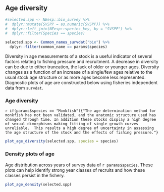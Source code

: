 ## Age diversity

```r
#selected.spp <- NEesp::bio_survey %>%
#  dplyr::mutate(SVSPP = as.numeric(SVSPP)) %>%
#  dplyr::left_join(NEesp::species_key, by = "SVSPP") %>%
#  dplyr::filter(Species == species)

selected.spp <- Common_names_survdat("bio") %>%
  dplyr::filter(common_name == params$species)
```

Diversity in age measurements of a stock is a useful indicator of several factors relating to fishing pressure and recruitment. A decrease in diversity can be due to either truncation, the lack of older or younger ages. Diversity changes as a function of an increase of a single/few ages relative to the usual stock age structure or as more ages become less represented. Diagnostic plots of age are constructed below using fisheries independent data from `survdat`.


### Age diversity 

`r if(params$species == "Monkfish"){"The age determination method for monkfish has not been validated, and the anatomic structure used has changed through time. In addition these stocks display a high degree of sexual dimorphisms making fitting of single growth curves unreliable.  This results a high degree of uncertainty in assessing the age structure of the stock and the effects of fishing pressure."}`


```r
plot_age_diversity(selected.spp, species = species)
```


### Density plots of age 

Age distribution across years of survey data of `r params$species`. These plots can help identify strong year classes of recruits and how these classes persist in the fishery. 


```r
plot_age_density(selected.spp)
```
